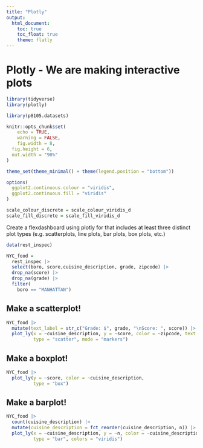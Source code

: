 ```yaml
---
title: "Plotly"
output: 
  html_document:
    toc: true
    toc_float: true
    theme: flatly
---
```


# Plotly - We are making interactive plots

```r
library(tidyverse)
library(plotly)

library(p8105.datasets)

knitr::opts_chunk$set(
	echo = TRUE,
	warning = FALSE,
	fig.width = 8, 
  fig.height = 6,
  out.width = "90%"
)

theme_set(theme_minimal() + theme(legend.position = "bottom"))

options(
  ggplot2.continuous.colour = "viridis",
  ggplot2.continuous.fill = "viridis"
)

scale_colour_discrete = scale_colour_viridis_d
scale_fill_discrete = scale_fill_viridis_d
```

Create a flexdashboard using plotly for that includes at least three distinct plot types (e.g. scatterplots, line plots, bar plots, box plots, etc.)

```r
data(rest_inspec)

NYC_food =
  rest_inspec |> 
  select(boro, score,cuisine_description, grade, zipcode) |> 
  drop_na(score) |> 
  drop_na(grade) |>
  filter(
    boro == "MANHATTAN")
```

## Make a scatterplot!

```r
NYC_food |> 
  mutate(text_label = str_c("Grade: $", grade, "\nScore: ", score)) |> #\n: line break
  plot_ly(x = ~cuisine_description, y = ~score, color = ~zipcode, text = ~text_label,
          type = "scatter", mode = "markers")
```

## Make a boxplot!

```r
NYC_food |> 
  plot_ly(y = ~score, color = ~cuisine_description, 
          type = "box")
```

## Make a barplot!

```r
NYC_food |>
  count(cuisine_description) |> 
  mutate(cuisine_description = fct_reorder(cuisine_description, n)) |>
  plot_ly(x = ~cuisine_description, y = ~n, color = ~cuisine_description,
          type = "bar", colors = "viridis")
```
